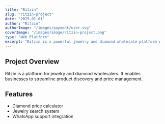 ```yaml
---
title: "Ritzin"
slug: "ritzin-project"
date: "2025-01-01"
author: "Ritzin"
authorImage: "/images/payment/user.svg"
coverImage: "/images/image/ritzin-project.png"
type: "Web Platform"
excerpt: "Ritzin is a powerful jewelry and diamond wholesale platform with diamond price calculation and WhatsApp support integration."
---
```


## Project Overview

Ritzin is a platform for jewelry and diamond wholesalers. It enables businesses to streamline product discovery and price management.

## Features

- Diamond price calculator  
- Jewelry search system  
- WhatsApp support integration
